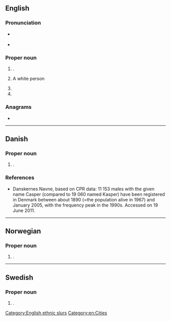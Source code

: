 ==English==
{{wp|Casper (disambiguation)}}

===Pronunciation===
* {{a|GA}} {{IPA|en|/ˈkæspɚ/}}
* {{audio|en|En-au-Casper.ogg|Audio (AU)}}

===Proper noun===
{{en-proper noun}}

# {{given name|en|male|from=Old Persian|usage=occasional|var=Caspar}}.
# {{lb|en|offensive|slang}} A white person
# {{place|en|city/county seat|co/Natrona County|s/Wyoming|c/USA}}
# {{place|en|mountain|s/Wyoming}}

===Anagrams===
* {{anagrams|en|a=aceprs|Pacers|Scaper|capers|crapes|e-scrap|escarp|pacers|parsec|recaps|scaper|scrape|secpar|spacer}}

[[Category:English ethnic slurs]]
[[Category:en:Cities]]

----

==Danish==

===Proper noun===
{{da-proper noun}}

# {{given name|da|male|var=Kasper}}.

===References===
* [http://www.danskernesnavne.navneforskning.ku.dk/ ] Danskernes Navne, based on CPR data: 11 153 males with the given name Casper (compared to 19 060 named Kasper) have been registered in Denmark between about 1890 (=the population alive in 1967) and January 2005, with the frequency peak in the 1990s. Accessed on 19 June 2011.

----

==Norwegian==

===Proper noun===
{{no-proper noun}}

# {{given name|no|male|var=Kasper}}.

----

==Swedish==

===Proper noun===
{{sv-proper noun|c}}

# {{given name|sv|male|var=Kasper}}.